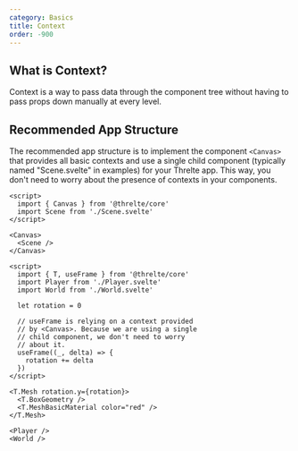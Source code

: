 ```yaml
---
category: Basics
title: Context
order: -900
---
```


## What is Context?

Context is a way to pass data through the component tree without having to pass props down manually at every level.

## Recommended App Structure

The recommended app structure is to implement the component `<Canvas>` that provides all basic contexts and use a single
child component (typically named "Scene.svelte" in examples) for your Threlte app. This way, you don't need to worry about
the presence of contexts in your components.

```svelte title="App.svelte"
<script>
  import { Canvas } from '@threlte/core'
  import Scene from './Scene.svelte'
</script>

<Canvas>
  <Scene />
</Canvas>
```

```svelte title="Scene.svelte"
<script>
  import { T, useFrame } from '@threlte/core'
  import Player from './Player.svelte'
  import World from './World.svelte'

  let rotation = 0

  // useFrame is relying on a context provided
  // by <Canvas>. Because we are using a single
  // child component, we don't need to worry
  // about it.
  useFrame((_, delta) => {
    rotation += delta
  })
</script>

<T.Mesh rotation.y={rotation}>
  <T.BoxGeometry />
  <T.MeshBasicMaterial color="red" />
</T.Mesh>

<Player />
<World />
```
